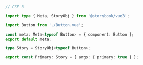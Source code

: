```ts
// CSF 3

import type { Meta, StoryObj } from '@storybook/vue3';

import Button from './Button.vue';

const meta: Meta<typeof Button> = { component: Button };
export default meta;

type Story = StoryObj<typeof Button>;

export const Primary: Story = { args: { primary: true } };
```
